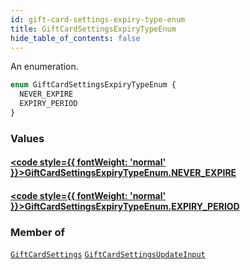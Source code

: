```yaml
---
id: gift-card-settings-expiry-type-enum
title: GiftCardSettingsExpiryTypeEnum
hide_table_of_contents: false
---
```








An enumeration.

```graphql
enum GiftCardSettingsExpiryTypeEnum {
  NEVER_EXPIRE
  EXPIRY_PERIOD
}
```


### Values

#### [<code style={{ fontWeight: 'normal' }}>GiftCardSettingsExpiryTypeEnum.<b>NEVER_EXPIRE</b></code>](#) 
> 
> 

#### [<code style={{ fontWeight: 'normal' }}>GiftCardSettingsExpiryTypeEnum.<b>EXPIRY_PERIOD</b></code>](#) 
> 
> 



### Member of

[`GiftCardSettings`](../../../developer/api-reference/objects/gift-card-settings)  <Badge class="secondary" text="object"/><Bullet />[`GiftCardSettingsUpdateInput`](../../../developer/api-reference/inputs/gift-card-settings-update-input)  <Badge class="secondary" text="input"/>



